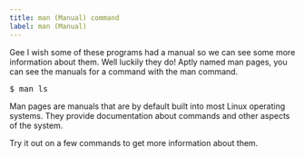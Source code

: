 ```yaml
---
title: man (Manual) command
label: man (Manual)
---
```


Gee I wish some of these programs had a manual so we can see some more information about them. Well luckily they do! Aptly named man pages, you can see the manuals for a command with the man command.

<pre>$ man ls</pre>

Man pages are manuals that are by default built into most Linux operating systems. They provide documentation about commands and other aspects of the system.

Try it out on a few commands to get more information about them.
